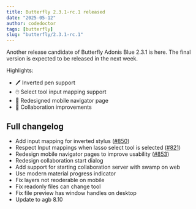 ```yaml
---
title: Butterfly 2.3.1-rc.1 released  
date: "2025-05-12"
author: codedoctor  
tags: [butterfly]  
slug: "butterfly/2.3.1-rc.1"  
---
```


Another release candidate of Butterfly Adonis Blue 2.3.1 is here. The final version is expected to be released in the next week.

Highlights:

- 🖊️ Inverted pen support
- 🖱️ Select tool input mapping support
- 📱 Redesigned mobile navigator page
- 🤝 Collaboration improvements

## Full changelog

* Add input mapping for inverted stylus ([#850](https://github.com/LinwoodDev/Butterfly/pull/850))
* Respect Input mappings when lasso select tool is selected ([#821](https://github.com/LinwoodDev/Butterfly/issues/821))
* Redesign mobile navigator pages to improve usability ([#853](https://github.com/LinwoodDev/Butterfly/issues/853))
* Redesign collaboration start dialog
* Add support for starting collaboration server with swamp on web
* Use modern material progress indicator
* Fix layers not reoderable on mobile
* Fix readonly files can change tool
* Fix file preview has window handles on desktop
* Update to agb 8.10
